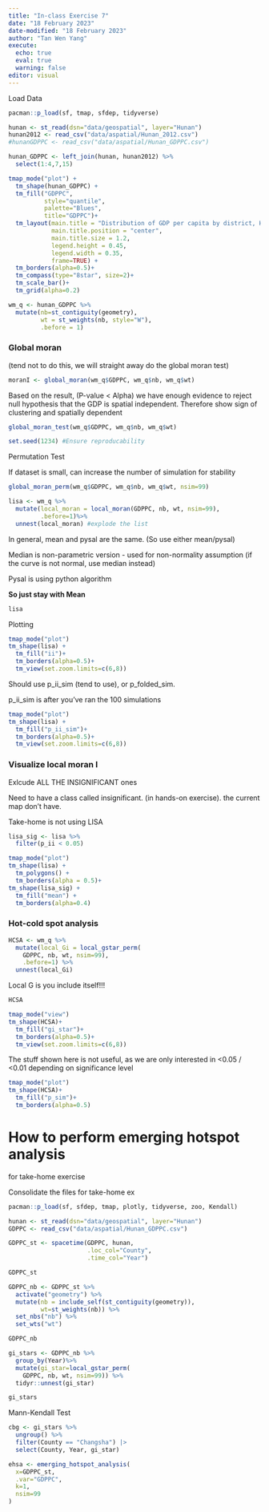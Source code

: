 ```yaml
---
title: "In-class Exercise 7"
date: "18 February 2023"
date-modified: "18 February 2023"
author: "Tan Wen Yang"
execute: 
  echo: true
  eval: true
  warning: false
editor: visual
---
```


Load Data

```r
pacman::p_load(sf, tmap, sfdep, tidyverse)
```

```r
hunan <- st_read(dsn="data/geospatial", layer="Hunan")
hunan2012 <- read_csv("data/aspatial/Hunan_2012.csv")
#hunanGDPPC <- read_csv("data/aspatial/Hunan_GDPPC.csv")
```

```r
hunan_GDPPC <- left_join(hunan, hunan2012) %>%
  select(1:4,7,15)
```

```r
tmap_mode("plot") +
  tm_shape(hunan_GDPPC) + 
  tm_fill("GDPPC",
          style="quantile",
          palette="Blues",
          title="GDPPC")+
  tm_layout(main.title = "Distribution of GDP per capita by district, Hunan Province",
            main.title.position = "center",
            main.title.size = 1.2,
            legend.height = 0.45,
            legend.width = 0.35,
            frame=TRUE) +
  tm_borders(alpha=0.5)+
  tm_compass(type="8star", size=2)+
  tm_scale_bar()+
  tm_grid(alpha=0.2)
```

```r
wm_q <- hunan_GDPPC %>%
  mutate(nb=st_contiguity(geometry),
         wt = st_weights(nb, style="W"),
         .before = 1)
```

### Global moran 

(tend not to do this, we will straight away do the global moran test)

```r
moranI <- global_moran(wm_q$GDPPC, wm_q$nb, wm_q$wt)
```

Based on the result, (P-value \< Alpha) we have enough evidence to reject null hypothesis that the GDP is spatial independent. Therefore show sign of clustering and spatially dependent

```r
global_moran_test(wm_q$GDPPC, wm_q$nb, wm_q$wt)
```

```r
set.seed(1234) #Ensure reproducability
```

Permutation Test

If dataset is small, can increase the number of simulation for stability

```r
global_moran_perm(wm_q$GDPPC, wm_q$nb, wm_q$wt, nsim=99)
```

```r
lisa <- wm_q %>% 
  mutate(local_moran = local_moran(GDPPC, nb, wt, nsim=99),
         .before=1)%>%
  unnest(local_moran) #explode the list
```

In general, mean and pysal are the same. (So use either mean/pysal)

Median is non-parametric version - used for non-normality assumption (if the curve is not normal, use median instead)

Pysal is using python algorithm

**So just stay with Mean**

```r
lisa
```

Plotting

```r
tmap_mode("plot")
tm_shape(lisa) +
  tm_fill("ii")+
  tm_borders(alpha=0.5)+
  tm_view(set.zoom.limits=c(6,8))
```

Should use p_ii_sim (tend to use), or p_folded_sim.

p_ii_sim is after you've ran the 100 simulations

```r
tmap_mode("plot")
tm_shape(lisa) +
  tm_fill("p_ii_sim")+
  tm_borders(alpha=0.5)+
  tm_view(set.zoom.limits=c(6,8))
```

### Visualize local moran I

Exlcude ALL THE INSIGNIFICANT ones

Need to have a class called insignificant. (in hands-on exercise). the current map don't have.

Take-home is not using LISA

```r
lisa_sig <- lisa %>%
  filter(p_ii < 0.05)

tmap_mode("plot")
tm_shape(lisa) +
  tm_polygons() +
  tm_borders(alpha = 0.5)+
tm_shape(lisa_sig) +
  tm_fill("mean") +
  tm_borders(alpha=0.4)
```

### Hot-cold spot analysis

```r
HCSA <- wm_q %>%
  mutate(local_Gi = local_gstar_perm(
    GDPPC, nb, wt, nsim=99),
    .before=1) %>%
  unnest(local_Gi)
```

Local G is you include itself!!!

```r
HCSA
```

```r
tmap_mode("view")
tm_shape(HCSA)+
  tm_fill("gi_star")+
  tm_borders(alpha=0.5)+
  tm_view(set.zoom.limits=c(6,8))

```

The stuff shown here is not useful, as we are only interested in \<0.05 / \<0.01 depending on significance level

```r
tmap_mode("plot")
tm_shape(HCSA)+
  tm_fill("p_sim")+
  tm_borders(alpha=0.5)
```

# How to perform emerging hotspot analysis

for take-home exercise

Consolidate the files for take-home ex

```r
pacman::p_load(sf, sfdep, tmap, plotly, tidyverse, zoo, Kendall)
```

```r
hunan <- st_read(dsn="data/geospatial", layer="Hunan")
GDPPC <- read_csv("data/aspatial/Hunan_GDPPC.csv")
```

```r
GDPPC_st <- spacetime(GDPPC, hunan,
                      .loc_col="County",
                      .time_col="Year")
```

```r
GDPPC_st
```

```r
GDPPC_nb <- GDPPC_st %>%
  activate("geometry") %>%
  mutate(nb = include_self(st_contiguity(geometry)),
         wt=st_weights(nb)) %>%
  set_nbs("nb") %>%
  set_wts("wt")
```

```r
GDPPC_nb
```

```r
gi_stars <- GDPPC_nb %>%
  group_by(Year)%>%
  mutate(gi_star=local_gstar_perm(
    GDPPC, nb, wt, nsim=99)) %>%
  tidyr::unnest(gi_star)
```

```r
gi_stars
```

Mann-Kendall Test

```r
cbg <- gi_stars %>%
  ungroup() %>%
  filter(County == "Changsha") |>
  select(County, Year, gi_star)
```

```r
ehsa <- emerging_hotspot_analysis(
  x=GDPPC_st,
  .var="GDPPC",
  k=1,
  nsim=99
)
```
